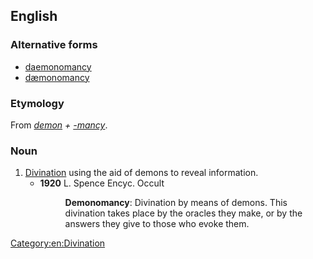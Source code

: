 ==English==

===Alternative forms===
* [[daemonomancy]]
* [[dæmonomancy]]

===Etymology===
From ''[[demon]] + [[-mancy]]''.

===Noun===
{{en-noun|-}}

# [[divination|Divination]] using the aid of demons to reveal information.
#* '''1920''' L. Spence Encyc. Occult
#*: '''Demonomancy''': Divination by means of demons. This divination takes place by the oracles they make, or by the answers they give to those who evoke them.

[[Category:en:Divination]]